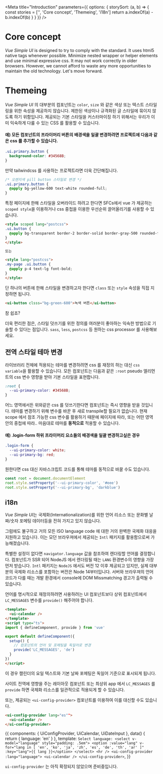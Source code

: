 
<Meta
  title="Introduction"
  parameters={{
    options: {
      storySort: (a, b) => {
        const stories = ['', 'Core concept', 'Themeing', 'i18n']
        return a.indexOf(a) - b.indexOf(b)
      }
    }
  }}
/>

<Story name='Core concept' />

# Core concept

*Vue Simple UI* is designed to try to comply with the standard.
It uses html5 native tags whenever possible.
Minimize nested wrapper or helper elements and use minimal expressive css.
It may not work correctly in older browsers.
However, we cannot afford to waste any more opportunities to maintain the old technology.
Let's move forward.


<Story name="Themeing" />

# Themeing

*Vue Simple UI* 의 대부분의 컴포넌트는 `color`, `size` 와 같은 색상 또는 텍스트 스타일링을 위한 속성을 제공하지 않습니다.
제한된 색상이나 규격화된 글 스타일에 묶이지 않도록 하기 위함입니다.
제공되는 기본 스타일을 커스터마이징 하기 위해서는 우리가 이미 익숙하게 다룰 수 있는 CSS 를 활용할 수 있습니다.

#### 예) 모든 컴포넌트의 프라이머리 버튼의 배경색을 일괄 변경하려면 프로젝트에 다음과 같은 css 를 추가할 수 있습니다.
```css
.ui.primary.button {
  background-color: #34568B;
}
```

만약 tailwindcss 를 사용하는 프로젝트라면 더욱 간단해집니다.
```css
/* 오렌지색 pill button 스타일로 변경 */
.ui.primary.button {
  @apply bg-yellow-600 text-white rounded-full;
}
```

특정 페이지에 한해 스타일을 오버라이드 하려고 한다면 SFCs에서 vue 가 제공하는 `scoped style`을 이용하거나 css 중첩을 이용한 우선순위 끌어올리기를 사용할 수 있습니다.

```html
<style scoped lang="postcss">
.ui.button {
  @apply bg-transparent border-2 border-solid border-gray-500 rounded-full;
}
</style>

또는

<style lang="postcss">
.my-page .ui.button {
  @apply p-4 text-lg font-bold;
}
</style>
```

단 하나의 버튼에 한해 스타일을 변경하고자 한다면 `class` 또는 `style` 속성을 직접 지정하면 됩니다.
```html
<ui-button clsss="bg-green-600">녹색 버튼</ui-button>
```
참 쉽죠?

더욱 편리한 점은, 스타일 덧쓰기를 위한 정의를 여러분이 좋아하는 익숙한 방법으로 기술할 수 있다는 점입니다.
`sass`, `less`, `postcss` 등 원하는 css processor 를 사용해보세요.


## 전역 스타일 테마 변경

라이브러리 전체에 적용되는 테마를 변경하려면 css 를 재정의 하는 대신 `css variable`을 활용할 수 있습니다.
모든 컴포넌트는 다음과 같은 `:root` pseudo 엘리먼트의 css 변수 영향을 받아 기본 스타일을 표현합니다.

```css
:root {
  --ui-primary-color: #34568B;
}
```

어느 영역에서든 위와같은 css 를 덧쓰기한다면 컴포넌트는 즉시 영향을 받을 것입니다.
테마를 변경하기 위해 변수를 바꾼 후 새로 transpile할 필요가 없습니다. 현재 scope 에서 참조 가능한 css 변수를 활용하기 때문에
페이지에 따라, 또는 어떤 영역 안의 중첩에 따라.. 마음대로 테마를 **동적으로** 적용할 수 있습니다.

#### 예) .login-form 하위 프라이머리 요소들의 배경색을 일괄 변경하고싶은 경우

```css
.login-form {
  --ui-primary-color: white;
  --ui-primary-bg: red;
}
```

원한다면 css 대신 자바스크립트 코드를 통해 테마를 동적으로 바꿀 수도 있습니다.

```javascript
const root = document.documentElement
root.style.setProperty('--ui-primary-color', '#eee')
root.style.setProperty('--ui-primary-bg', 'darkblue')
```

<Story name='i18n' />

## i18n

*Vue Simple UI*는 국제화(Internationalization)를 위한 언어 리소스 또는 문화별 날짜/숫자 포메팅 데이터등을 전혀 가지고 있지 않습니다.

그럼에도 불구하고 거의 모든 ISO language code 에 대한 거의 완벽한 국제화 대응을 지원하고 있습니다.
이는 모던 브라우져에서 제공되는 `Intl` 패키지를 활용함으로써 가능해졌습니다.

특별한 설정이 없다면 `navigator.language` 값을 참조하여 렌더링할 언어를 결정합니다. 컴포넌트가 SSR 되어 NodeJS 에서 렌더링될 때는 `LANG` 환경변수의 영향을 가장 먼저 받습니다.
`Intl` 패키지는 `NodeJS` 에서도 버전 12 이후 제공되고 있지만, 실제 대부분의 국제화 리소스를 포함하는 버전은 Node 14부터입니다.
서버와 브라우져의 언어 코드가 다를 때는 개발 환경에서 console에 DOM Missmatching 경고가 출력될 수 있습니다.

언어를 명시적으로 재정의하려면 사용하려는 UI 컴포넌트보다 상위 컴포넌트에서 `LC_MESSAGES` 변수를 `provide()` 해주어야 합니다.

```html
<template>
  <ui-calendar />
</template>
<script type="ts">
import { defineComponent, provide } from 'vue'

export default defineComponent({
  setup() {
    // 컴포넌트의 언어 및 포메팅을 독일어로 변경
    provide('LC_MESSAGES', 'de')
  }
})
</script>
```

이 경우 캘린더의 요일 텍스트와 기본 날짜 포메팅은 독일어 기준으로 표시되게 됩니다.

사이트 전역에 영향을 주는 레이아웃 컴포넌트 또는 최상위 app 에서 `LC_MESSAGES` 를 `provide` 하면 국제화 리소스를 일관적으로 적용되게 할 수 있습니다.

또는, 제공되는 `<ui-config-provider>` 컴포넌트를 이용하여 이를 대신할 수도 있습니다.

```html
<ui-config-provider lang="es"">
  <ui-calendar />
</ui-config-provider>
```

<Story name='i18n/example'>{{
  components: { UiConfigProvider, UiCalendar, UiDateInput },
  data() {
    return {
      language: 'en'
    }
  },
  template: `
    Select language:
    <select v-model="language" style="padding: .5em">
      <option :value="lang" v-for="lang in [
        'en', 'ko', 'ja', 'zh', 'es', 'de', 'th', 'ar'
      ]" :key="lang">{{ lang }}</option>
    </select>
    <hr />
    <ui-config-provider :lang="language">
      <ui-calendar />
    </ui-config-provider>
  `,
}}</Story>


`ui-config-provider` 는 아직 확정되지 않았으며 준비중입니다.